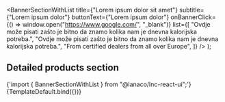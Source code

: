 
<Meta
  title="Landing sections/Banner Section With List"
  component={BannerSectionWithList}
/>

  <BannerSectionWithList
    title={"Lorem ipsum dolor sit amet"}
    subtitle={"Lorem ipsum dolor"}
    buttonText={"Lorem ipsum dolor"}
    onBannerClick={() => window.open("https://www.google.com/", "_blank")}
    list={[
      "Ovdje može pisati zašto je bitno da znamo kolika nam je dnevna kalorijska potreba.",
      "Ovdje može pisati zašto je bitno da znamo kolika nam je dnevna kalorijska potreba.",
      "From certified dealers from all over Europe",
    ]}
  />
);

## Detailed products section

<SyntaxHighlighter language="jsx" style={nord}>
  {'import { BannerSectionWithList } from "@lanaco/lnc-react-ui";'}
</SyntaxHighlighter>

<Canvas>
  <Story name="Default" args={{}}>
    {TemplateDefault.bind({})}
  </Story>
</Canvas>
